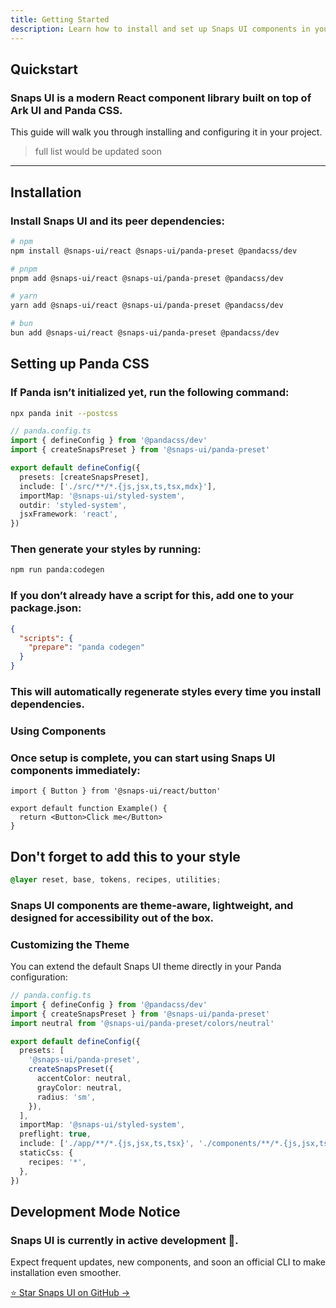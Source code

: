 ```yaml
---
title: Getting Started
description: Learn how to install and set up Snaps UI components in your project.
---
```


## Quickstart

### Snaps UI is a modern React component library built on top of **Ark UI** and **Panda CSS**.

This guide will walk you through installing and configuring it in your project.

> full list would be updated soon

---

## Installation

### Install Snaps UI and its peer dependencies:

```bash
# npm
npm install @snaps-ui/react @snaps-ui/panda-preset @pandacss/dev

# pnpm
pnpm add @snaps-ui/react @snaps-ui/panda-preset @pandacss/dev

# yarn
yarn add @snaps-ui/react @snaps-ui/panda-preset @pandacss/dev

# bun
bun add @snaps-ui/react @snaps-ui/panda-preset @pandacss/dev
```

## Setting up Panda CSS

### If Panda isn’t initialized yet, run the following command:

```bash
npx panda init --postcss
```

```ts
// panda.config.ts
import { defineConfig } from '@pandacss/dev'
import { createSnapsPreset } from '@snaps-ui/panda-preset'

export default defineConfig({
  presets: [createSnapsPreset],
  include: ['./src/**/*.{js,jsx,ts,tsx,mdx}'],
  importMap: '@snaps-ui/styled-system',
  outdir: 'styled-system',
  jsxFramework: 'react',
})
```

### Then generate your styles by running:

```bash
npm run panda:codegen
```

### If you don’t already have a script for this, add one to your package.json:

```json
{
  "scripts": {
    "prepare": "panda codegen"
  }
}
```

### This will automatically regenerate styles every time you install dependencies.

### Using Components

### Once setup is complete, you can start using Snaps UI components immediately:

```tsx
import { Button } from '@snaps-ui/react/button'

export default function Example() {
  return <Button>Click me</Button>
}
```

## Don't forget to add this to your style

```css
@layer reset, base, tokens, recipes, utilities;
```

### Snaps UI components are theme-aware, lightweight, and designed for accessibility out of the box.

### Customizing the Theme

You can extend the default Snaps UI theme directly in your Panda configuration:

```ts
// panda.config.ts
import { defineConfig } from '@pandacss/dev'
import { createSnapsPreset } from '@snaps-ui/panda-preset'
import neutral from '@snaps-ui/panda-preset/colors/neutral'

export default defineConfig({
  presets: [
    '@snaps-ui/panda-preset',
    createSnapsPreset({
      accentColor: neutral,
      grayColor: neutral,
      radius: 'sm',
    }),
  ],
  importMap: '@snaps-ui/styled-system',
  preflight: true,
  include: ['./app/**/*.{js,jsx,ts,tsx}', './components/**/*.{js,jsx,ts,tsx}'],
  staticCss: {
    recipes: '*',
  },
})
```

## Development Mode Notice

### Snaps UI is currently in active development 🚀.

Expect frequent updates, new components, and soon an official CLI to make installation even smoother.

[⭐ Star Snaps UI on GitHub →](https://github.com/snaps-ui/snaps-ui)
